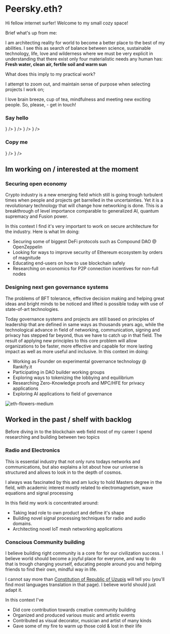 
# Peersky.eth?

Hi fellow internet surfer! Welcome to my small cozy space!

Brief what's up from me:

I am architecting reality for world to become a better place to the best of my abilities. I see this as search of balance between science, sustainable technology, life, love and wilderness where we must be very explicit in understanding that there exist only four materialistic needs any human has: **Fresh water, clean air, fertile soil and warm sun**

What does this imply to my practical work?

I attempt to zoom out, and maintain sense of purpose when selecting projects I work on;

I love brain breeze, cup of tea, mindfulness and meeting new exciting people. So, please, - get in touch!

### Say hello

<Flex direction="row" flexWrap="wrap" placeContent="space-around">
<Link href="https://www.linkedin.com/in/peersky/" passHref width="fit-content">
  <IconButton
    variant="outline"
    colorScheme="black"
    aria-label="my Github"
    fontSize="40px"
    size="xl"
    icon={<FaLinkedin />}
  />
</Link>
<Link isExternal href="https://x.com/iampeersky" passHref width="fit-content">
  <IconButton
    variant="outline"
    colorScheme="black"
    aria-label="my Github"
    fontSize="40px"
    size="xl"
    icon={<FaXTwitter />}
  />
</Link>

  <Link isExternal href="mailto:t@peersky.xyz" passHref width="fit-content">
    <IconButton
      variant="outline"
      colorScheme="black"
      aria-label="my Github"
      fontSize="40px"
      size="xl"
      icon={<IoIosMail />}
    />
  </Link>
    <Link isExternal href="https://chat.blockscan.com/index?a=0x2e8d906A63D15E110037DB42dD24FE69bEc4aFAf" passHref width="fit-content">
    <IconButton
      variant="outline"
      colorScheme="black"
      aria-label="my Github"
      fontSize="40px"
      size="xl"
      icon={<FaEthereum />}
    />
  </Link>
</Flex>

### Copy me

<Flex direction="row" flexWrap="wrap" placeContent="space-around">
  <Link
    isExternal
    href="https://github.com/peersky"
    passHref
    width="fit-content"
  >
    <IconButton
      variant="outline"
      colorScheme="black"
      aria-label="my Github"
      fontSize="40px"
      size="xl"
      icon={<FaGithub />}
    />
  </Link>
  <Link
    isExternal
    href="https://soundcloud.com/spectralsurf/tracks"
    passHref
    width="fit-content"
  >
    <IconButton
      variant="outline"
      colorScheme="black"
      aria-label="my Github"
      fontSize="40px"
      size="xl"
      icon={<FaSoundcloud />}
    />
  </Link>
</Flex>

## Im working on / interested at the moment

### Securing open economy

Crypto industry is a new emerging field which still is going trough turbulent times when people and projects get barrelled in the uncertainties. Yet it is a revolutionary technology that will change how networking is done.
This is a breakthrough of level importance comparable to generalized AI, quantum
supremacy and Fusion power.

In this context I find it's very important to work on secure architecture for the industry. Here is what Im doing:

- Securing some of biggest DeFi protocols such as Compound DAO @ OpenZeppelin
- Looking for ways to improve security of Ethereum ecosystem by orders of magnitude
- Educating end-users on how to use blockchain safely
- Researching on economics for P2P connection incentives for non-full nodes

### Designing next gen governance systems

The problems of BFT tolerance, effective decision making and helping great ideas and bright minds to be noticed and lifted is possible today with use of state-of-art technologies.

Today governance systems and projects are still based on principles of leadership that are defined in same ways as thousands years ago, while the technological advance in field of networking, communication, signing and privacy has stepped far beyond, thus we have to catch up in that field.
The result of applying new principles to this core problem will allow organizations to be faster, more effective and capable for more lasting impact as well as more useful and inclusive. In this context im doing:

- Working as Founder on experimental governance technology @ Rankify.it
- Participating in DAO builder working groups
- Exploring ways to tokenizing the lobbying and equilibrium
- Researching Zero-Knowledge proofs and MPC/HFE for privacy applications
- Exploring AI applications to field of governance

![eth-flowers-medium](/eth_flowers.jpg "eth flowers")

## Worked in the past / shelf with backlog

Before diving in to the blockchain web field most of my career I spend researching and building between two topics

### Radio and Electronics

This is essential industry that not only runs todays networks and communications, but also explains a lot about how our universe is structured and allows to look in to the depth of cosmos.

I always was fascinated by this and am lucky to hold Masters degree in the field, with academic interest mostly related to electromagnetism, wave equations and signal processing

In this field my work is concentrated around:

- Taking lead role to own product and define it's shape
- Building novel signal processing techniques for radio and audio domains.
- Architecting novel IoT mesh networking applications

### Conscious Community building

I believe building right community is a core for for our civilization success. I believe world should become a joyful place for everyone, and way to do that is trough changing yourself, educating people around you and helping friends to find their own, mindful way in life.

I cannot say more than [Constitution of Republic of Uzupis](https://uzhupisembassy.eu/uzhupis-constitution/) will tell you (you'll find most languages translation in that page). I believe world should just adapt it.

In this context I've

- Did core contribution towards creative community building
- Organized and produced various music and artistic events
- Contributed as visual decorator, musician and artist of many kinds
- Gave some of my fire to warm up those cold & lost in their life
